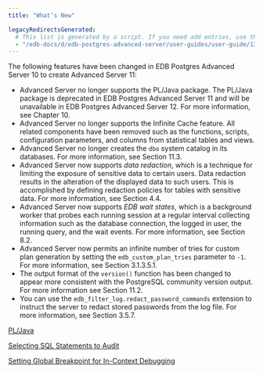 ```yaml
---
title: "What’s New"

legacyRedirectsGenerated:
  # This list is generated by a script. If you need add entries, use the `legacyRedirects` key.
  - "/edb-docs/d/edb-postgres-advanced-server/user-guides/user-guide/13/introduction.html"
---
```


The following features have been changed in EDB Postgres Advanced Server 10 to create Advanced Server 11:

-   Advanced Server no longer supports the PL/Java package. The PL/Java package is deprecated in EDB Postgres Advanced Server 11 and will be unavailable in EDB Postgres Advanced Server 12. For more information, see Chapter 10. 
-   Advanced Server no longer supports the Infinite Cache feature. All related components have been removed such as the functions, scripts, configuration parameters, and columns from statistical tables and views.
-   Advanced Server no longer creates the `dbo` system catalog in its databases. For more information, see Section 11.3.
-   Advanced Server now supports *data redaction*, which is a technique for limiting the exposure of sensitive data to certain users. Data redaction results in the alteration of the displayed data to such users. This is accomplished by defining redaction policies for tables with sensitive data. For more information, see Section 4.4.
-   Advanced Server now supports *EDB wait states*, which is a background worker that probes each running session at a regular interval collecting information such as the database connection, the logged in user, the running query, and the wait events. For more information, see Section 8.2.
-   Advanced Server now permits an infinite number of tries for custom plan generation by setting the `edb_custom_plan_tries` parameter to `-1`. For more information, see Section 3.1.3.5.1.
-   The output format of the `version()` function has been changed to appear more consistent with the PostgreSQL community version output. For more information see Section 11.2.
-   You can use the `edb_filter_log.redact_password_commands` extension to instruct the server to redact stored passwords from the log file. For more information, see Section 3.5.7.


[PL/Java](14a_pl_java/#a_pl_java)


[Selecting SQL Statements to Audit](02_selecting_sql_statements_to_audit/#selecting_sql_statements_to_audit)

[Setting Global Breakpoint for In-Context Debugging](#setting_global_breakpoint_for_in_context_debugging)